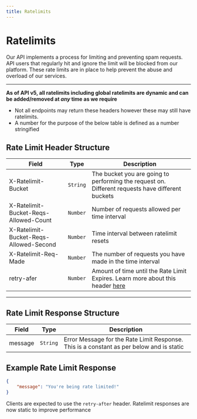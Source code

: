 ```yaml
---
title: Ratelimits
---
```


# Ratelimits
Our API implements a process for limiting and preventing spam requests. 
API users that regularly hit and ignore the limit will be blocked from our platform. 
These rate limits are in place to help prevent the abuse and overload of our services.

--- 

**As of API v5, all ratelimits including global ratelimits are dynamic and can be added/removed at *any* time as we require**

- Not all endpoints may return these headers however these may still have ratelimits.
- A number for the purpose of the below table is defined as a number stringified

## Rate Limit Header Structure

| Field                  | Type        | Description                                                                                         |
| ---------------------- | ----------- | --------------------------------------------------------------------------------------------------- |
| X-Ratelimit-Bucket      | `String`    | The bucket you are going to performing the request on. Different requests have different buckets                                                        |
| X-Ratelimit-Bucket-Reqs-Allowed-Count  | `Number`    | Number of requests allowed per time interval                                                   |
| X-Ratelimit-Bucket-Reqs-Allowed-Second      | `Number`   | Time interval between ratelimit resets                                              |
| X-Ratelimit-Req-Made | `Number` | The number of requests you have made in the time interval |
| retry-afer             | `Number`    | Amount of time until the Rate Limit Expires. Learn more about this header [here](https://developer.mozilla.org/en-US/docs/Web/HTTP/Headers/Retry-After)  |

---

## Rate Limit Response Structure

| Field     | Type        | Description                                                                                         |
| --------- | ----------- | --------------------------------------------------------------------------------------------------- |
| message   | `String`    | Error Message for the Rate Limit Response. This is a constant as per below and is static                                                     |

## Example Rate Limit Response
```json
{
    "message": "You're being rate limited!"
}
```

Clients are expected to use the ``retry-after`` header. Ratelimit responses are now static to improve performance
